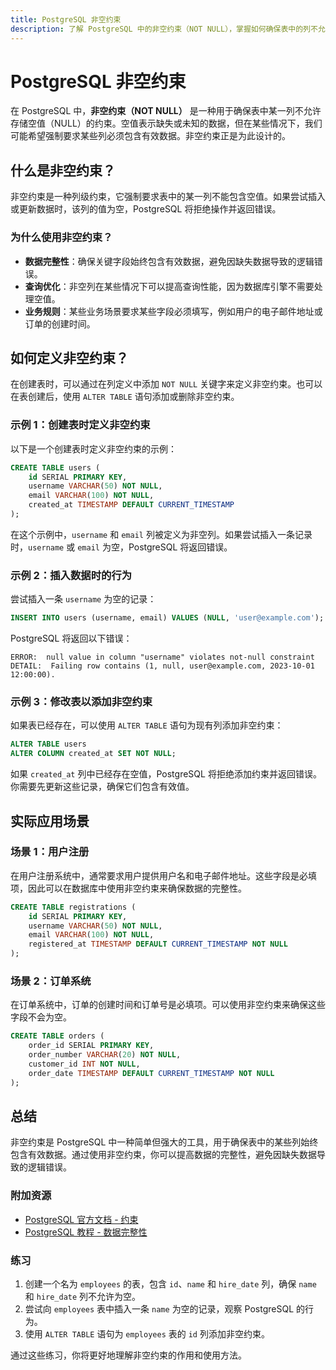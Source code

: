 ```yaml
---
title: PostgreSQL 非空约束
description: 了解 PostgreSQL 中的非空约束（NOT NULL），掌握如何确保表中的列不允许空值，并通过实际案例加深理解。
---
```


# PostgreSQL 非空约束

在 PostgreSQL 中，**非空约束（NOT NULL）** 是一种用于确保表中某一列不允许存储空值（NULL）的约束。空值表示缺失或未知的数据，但在某些情况下，我们可能希望强制要求某些列必须包含有效数据。非空约束正是为此设计的。

## 什么是非空约束？

非空约束是一种列级约束，它强制要求表中的某一列不能包含空值。如果尝试插入或更新数据时，该列的值为空，PostgreSQL 将拒绝操作并返回错误。

### 为什么使用非空约束？

- **数据完整性**：确保关键字段始终包含有效数据，避免因缺失数据导致的逻辑错误。
- **查询优化**：非空列在某些情况下可以提高查询性能，因为数据库引擎不需要处理空值。
- **业务规则**：某些业务场景要求某些字段必须填写，例如用户的电子邮件地址或订单的创建时间。

## 如何定义非空约束？

在创建表时，可以通过在列定义中添加 `NOT NULL` 关键字来定义非空约束。也可以在表创建后，使用 `ALTER TABLE` 语句添加或删除非空约束。

### 示例 1：创建表时定义非空约束

以下是一个创建表时定义非空约束的示例：

```sql
CREATE TABLE users (
    id SERIAL PRIMARY KEY,
    username VARCHAR(50) NOT NULL,
    email VARCHAR(100) NOT NULL,
    created_at TIMESTAMP DEFAULT CURRENT_TIMESTAMP
);
```

在这个示例中，`username` 和 `email` 列被定义为非空列。如果尝试插入一条记录时，`username` 或 `email` 为空，PostgreSQL 将返回错误。

### 示例 2：插入数据时的行为

尝试插入一条 `username` 为空的记录：

```sql
INSERT INTO users (username, email) VALUES (NULL, 'user@example.com');
```

PostgreSQL 将返回以下错误：

```
ERROR:  null value in column "username" violates not-null constraint
DETAIL:  Failing row contains (1, null, user@example.com, 2023-10-01 12:00:00).
```

### 示例 3：修改表以添加非空约束

如果表已经存在，可以使用 `ALTER TABLE` 语句为现有列添加非空约束：

```sql
ALTER TABLE users
ALTER COLUMN created_at SET NOT NULL;
```

如果 `created_at` 列中已经存在空值，PostgreSQL 将拒绝添加约束并返回错误。你需要先更新这些记录，确保它们包含有效值。

## 实际应用场景

### 场景 1：用户注册

在用户注册系统中，通常要求用户提供用户名和电子邮件地址。这些字段是必填项，因此可以在数据库中使用非空约束来确保数据的完整性。

```sql
CREATE TABLE registrations (
    id SERIAL PRIMARY KEY,
    username VARCHAR(50) NOT NULL,
    email VARCHAR(100) NOT NULL,
    registered_at TIMESTAMP DEFAULT CURRENT_TIMESTAMP NOT NULL
);
```

### 场景 2：订单系统

在订单系统中，订单的创建时间和订单号是必填项。可以使用非空约束来确保这些字段不会为空。

```sql
CREATE TABLE orders (
    order_id SERIAL PRIMARY KEY,
    order_number VARCHAR(20) NOT NULL,
    customer_id INT NOT NULL,
    order_date TIMESTAMP DEFAULT CURRENT_TIMESTAMP NOT NULL
);
```

## 总结

非空约束是 PostgreSQL 中一种简单但强大的工具，用于确保表中的某些列始终包含有效数据。通过使用非空约束，你可以提高数据的完整性，避免因缺失数据导致的逻辑错误。

### 附加资源

- [PostgreSQL 官方文档 - 约束](https://www.postgresql.org/docs/current/ddl-constraints.html)
- [PostgreSQL 教程 - 数据完整性](https://www.postgresqltutorial.com/postgresql-constraints/)

### 练习

1. 创建一个名为 `employees` 的表，包含 `id`、`name` 和 `hire_date` 列，确保 `name` 和 `hire_date` 列不允许为空。
2. 尝试向 `employees` 表中插入一条 `name` 为空的记录，观察 PostgreSQL 的行为。
3. 使用 `ALTER TABLE` 语句为 `employees` 表的 `id` 列添加非空约束。

通过这些练习，你将更好地理解非空约束的作用和使用方法。